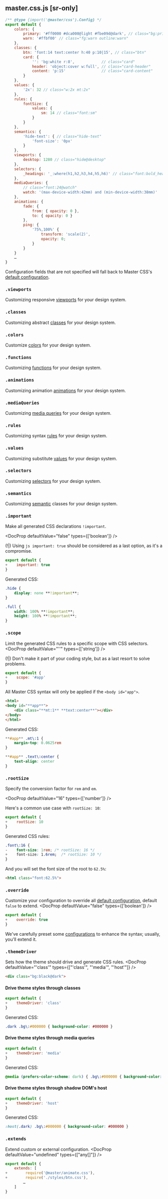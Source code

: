 
## master.css.js [sr-only]
```js name=master.css.js
/** @type {import('@master/css').Config} */
export default { 
    colors: {
        primary: '#ff0000 #dca000@light #fbe09d@dark', // class="bg:primary"
        warn: '#ffbf00' // class="fg:warn outline:warn"
    },
    classes: {
        btn: 'font:14 text:center h:40 p:10|15', // class="btn"
        card: {
            '': 'bg:white r:8',            // class="card"
            header: 'object:cover w:full', // class="card-header"
            content: 'p:15'                // class="card-content"
        }
    },
    values: {
        '2x': 32 // class="w:2x mt:2x"
    },
    rules: {
        fontSize: { 
            values: {
                sm: 14 // class="font:sm"
            }
        }
    },
    semantics: {
        'hide-text': { // class="hide-text"
            'font-size': '0px'
        }
    },
    viewports: {
        desktop: 1280 // class="hide@desktop"
    },
    selectors: {
        _headings: '_:where(h1,h2,h3,h4,h5,h6)' // class="font:bold_headings"
    },
    mediaQueries: {
        // class="font:24@watch"
        watch: '(max-device-width:42mm) and (min-device-width:38mm)'
    },
    animations: {
        fade: {
            from: { opacity: 0 },
            to: { opacity: 0 }
        },
        ping: {
            '75%,100%' {
                transform: 'scale(2)',
                opacity: 0;
            }
        }
    }
    …
}
```
Configuration fields that are not specified will fall back to Master CSS's [default configuration](https://github.com/master-co/css/tree/beta/packages/css/src/config).


### `.viewports`
Customizing responsive [viewports](/docs/viewports) for your design system.
<BreakpointsOverview />

### `.classes`
Customizing abstract [classes](/docs/classes) for your design system.
<CustomClassesOverview />

### `.colors`
Customize [colors](/docs/colors) for your design system.
<ColorsOverview />

### `.functions`
Customizing [functions](/docs/functions) for your design system.
<FunctionsOverview />

### `.animations`
Customizing animation [animations](/docs/animations) for your design system.
<KeyframesOverview />

### `.mediaQueries`
Customizing [media queries](/docs/media-queries) for your design system.
<MediaQueriesOverview />

### `.rules`
Customizing syntax [rules](/docs/rules) for your design system.
<RulesOverview />

### `.values`
Customizing substitute [values](/docs/values) for your design system.
<ValuesOverview />

### `.selectors`
Customizing [selectors](/docs/selectors) for your design system.
<SelectorsOverview />

### `.semantics`
Customizing [semantic](/docs/semantic) classes for your design system.
<SemanticsOverview />

### `.important`
Make all generated CSS declarations `!important`.

<DocProp defaultValue="false" types={['boolean']} />

(!|) Using `js important: true` should be considered as a last option, as it's a compromise.
```js name=master.css.js
export default {
+    important: true
}
```

Generated CSS:
```css
.hide {
    display: none **!important**;
}

.full {
    width: 100% **!important**;
    height: 100% **!important**;
}
```

### `.scope`
Limit the generated CSS rules to a specific scope with CSS selectors.
<DocProp defaultValue="''" types={['string']} />

(!|) Don't make it part of your coding style, but as a last resort to solve problems.
```js name=master.css.js
export default {
+    scope: '#app'
}
```
All Master CSS syntax will only be applied if the `<body id="app">`.
```html
<html>
<body id="**app**">
    <div class="**mt:1** **text:center**"></div>
</body>
</html>
```
Generated CSS:
```css
**#app** .mt\:1 {
    margin-top: 0.0625rem
}

**#app** .text\:center {
    text-align: center
}
```

### `.rootSize`
Specify the conversion factor for `rem` and `em`.

<DocProp defaultValue="16" types={['number']} />

Here's a common use case with `rootSize: 10`:
```js name=master.css.js
export default {
+    rootSize: 10
}
```

Generated CSS rules:
```css
.font\:16 { 
-    font-size: 1rem; /* rootSize: 16 */
+    font-size: 1.6rem;  /* rootSize: 10 */
}
```

And you will set the font size of the root to `62.5%`:
```html
<html class="font:62.5%">
```

### `.override`
Customize your configuration to override all [default configuration](https://github.com/master-co/css/tree/beta/packages/css/src/config), default `false` to extend.
<DocProp defaultValue="false" types={['boolean']} />
```js name=master.css.js
export default {
+    override: true
}
```
We've carefully preset some [configurations](https://github.com/master-co/css/tree/beta/packages/css/src/config") to enhance the syntax; usually, you'll extend it.

### `.themeDriver`
Sets how the theme should drive and generate CSS rules.
<DocProp defaultValue="'class'" types={["'class'", "'media'", "'host'"]} />
```html
<div class="bg:black@dark">
```

#### Drive theme styles through classes
```js name=master.css.js
export default {
+    themeDriver: 'class'
}
```
Generated CSS:
```css
.dark .bg\:#000000 { background-color: #000000 }
```

#### Drive theme styles through media queries
```js name=master.css.js
export default {
+    themeDriver: 'media'
}
```
Generated CSS:
```css
@media (prefers-color-scheme: dark) { .bg\:#000000 { background-color: #000000 } }
```

#### Drive theme styles through shadow DOM's host
```js name=master.css.js
export default {
+    themeDriver: 'host'
}
```
Generated CSS:
```css
:host(.dark) .bg\:#000000 { background-color: #000000 }
```

### `.extends`
Extend custom or external configuration.
<DocProp defaultValue="undefined" types={["any[]"]} />
```js name=master.css.js
export default {
    extends: [
+        require('@master/animate.css'),
+        require('./styles/btn.css'),
        …
    ]
}
```